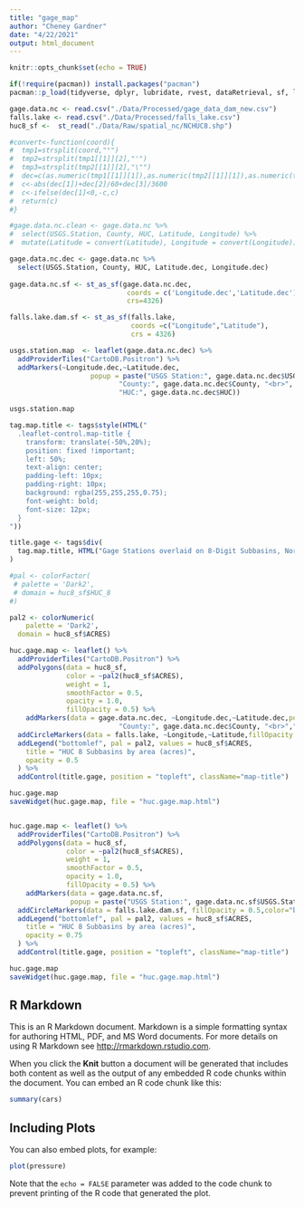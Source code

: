 ```yaml
---
title: "gage_map"
author: "Cheney Gardner"
date: "4/22/2021"
output: html_document
---
```


```r
knitr::opts_chunk$set(echo = TRUE)

if(!require(pacman)) install.packages("pacman")
pacman::p_load(tidyverse, dplyr, lubridate, rvest, dataRetrieval, sf, leaflet, ggplot2, RColorBrewer, shiny, measurements, htmlwidgets)

gage.data.nc <- read.csv("./Data/Processed/gage_data_dam_new.csv")
falls.lake <- read.csv("./Data/Processed/falls_lake.csv")
huc8_sf <-  st_read("./Data/Raw/spatial_nc/NCHUC8.shp")

#convert<-function(coord){
#  tmp1=strsplit(coord,"°")
#  tmp2=strsplit(tmp1[[1]][2],"'")
#  tmp3=strsplit(tmp2[[1]][2],"\"")
#  dec=c(as.numeric(tmp1[[1]][1]),as.numeric(tmp2[[1]][1]),as.numeric(tmp3[[1]]))
#  c<-abs(dec[1])+dec[2]/60+dec[3]/3600
#  c<-ifelse(dec[1]<0,-c,c)
#  return(c)
#}

#gage.data.nc.clean <- gage.data.nc %>%
#  select(USGS.Station, County, HUC, Latitude, Longitude) %>%
#  mutate(Latitude = convert(Latitude), Longitude = convert(Longitude)) 

gage.data.nc.dec <- gage.data.nc %>%
  select(USGS.Station, County, HUC, Latitude.dec, Longitude.dec) 
 
gage.data.nc.sf <- st_as_sf(gage.data.nc.dec,
                             coords = c('Longitude.dec','Latitude.dec'),
                             crs=4326)

falls.lake.dam.sf <- st_as_sf(falls.lake, 
                              coords =c("Longitude","Latitude"), 
                              crs = 4326)

usgs.station.map  <- leaflet(gage.data.nc.dec) %>%
  addProviderTiles("CartoDB.Positron") %>% 
  addMarkers(~Longitude.dec,~Latitude.dec,
                    popup = paste("USGS Station:", gage.data.nc.dec$USGS.Station, "<br>",
                           "County:", gage.data.nc.dec$County, "<br>",
                           "HUC:", gage.data.nc.dec$HUC))

usgs.station.map

tag.map.title <- tags$style(HTML("
  .leaflet-control.map-title { 
    transform: translate(-50%,20%);
    position: fixed !important;
    left: 50%;
    text-align: center;
    padding-left: 10px; 
    padding-right: 10px; 
    background: rgba(255,255,255,0.75);
    font-weight: bold;
    font-size: 12px;
  }
"))

title.gage <- tags$div(
  tag.map.title, HTML("Gage Stations overlaid on 8-Digit Subbasins, North Carolina (2021)")
)

#pal <- colorFactor(
 # palette = 'Dark2',
 # domain = huc8_sf$HUC_8
#)

pal2 <- colorNumeric(
    palette = 'Dark2',
  domain = huc8_sf$ACRES)

huc.gage.map <- leaflet() %>% 
  addProviderTiles("CartoDB.Positron") %>%  
  addPolygons(data = huc8_sf, 
              color = ~pal2(huc8_sf$ACRES), 
              weight = 1, 
              smoothFactor = 0.5,   
              opacity = 1.0,
              fillOpacity = 0.5) %>% 
    addMarkers(data = gage.data.nc.dec, ~Longitude.dec,~Latitude.dec,popup = paste("USGS Station:", gage.data.nc.dec$USGS.Station, "<br>",
                           "County:", gage.data.nc.dec$County, "<br>","HUC:", gage.data.nc.dec$HUC)) %>%
  addCircleMarkers(data = falls.lake, ~Longitude,~Latitude,fillOpacity = 0.5,color="black", popup = paste("Falls Lake Dam:", falls.lake$Constructed, "<br>")) %>%
  addLegend("bottomlef", pal = pal2, values = huc8_sf$ACRES,
    title = "HUC 8 Subbasins by area (acres)",
    opacity = 0.5
  ) %>%
  addControl(title.gage, position = "topleft", className="map-title")

huc.gage.map
saveWidget(huc.gage.map, file = "huc.gage.map.html")


huc.gage.map <- leaflet() %>% 
  addProviderTiles("CartoDB.Positron") %>%  
  addPolygons(data = huc8_sf, 
              color = ~pal2(huc8_sf$ACRES), 
              weight = 1, 
              smoothFactor = 0.5,   
              opacity = 1.0,
              fillOpacity = 0.5) %>% 
    addMarkers(data = gage.data.nc.sf,
               popup = paste("USGS Station:", gage.data.nc.sf$USGS.Station, "<br>","County:", gage.data.nc.sf$County, "<br>","HUC:", gage.data.nc.sf$HUC)) %>%
  addCircleMarkers(data = falls.lake.dam.sf, fillOpacity = 0.5,color="black", popup = paste("Falls Lake Dam:", falls.lake$Constructed, "<br>")) %>%
  addLegend("bottomlef", pal = pal2, values = huc8_sf$ACRES,
    title = "HUC 8 Subbasins by area (acres)",
    opacity = 0.75
  ) %>%
  addControl(title.gage, position = "topleft", className="map-title")

huc.gage.map
saveWidget(huc.gage.map, file = "huc.gage.map.html")
```

## R Markdown

This is an R Markdown document. Markdown is a simple formatting syntax for authoring HTML, PDF, and MS Word documents. For more details on using R Markdown see <http://rmarkdown.rstudio.com>.

When you click the **Knit** button a document will be generated that includes both content as well as the output of any embedded R code chunks within the document. You can embed an R code chunk like this:

```r
summary(cars)
```

## Including Plots

You can also embed plots, for example:

```r
plot(pressure)
```

Note that the `echo = FALSE` parameter was added to the code chunk to prevent printing of the R code that generated the plot.
